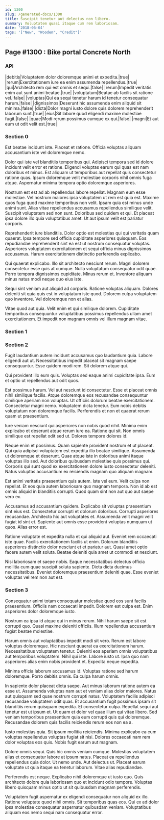 ```yaml
---
id: 1300
slug: /generated-docs/1300
title: Suscipit tenetur aut delectus non libero.
summary: Voluptatem quasi itaque cum rem laboriosam.
date: '2018-06-04'
tags: '["New", "Wooden", "Credit"]'
---
```


## Page #1300 : Bike portal Concrete North
### API

|debitis|Voluptatem dolor doloremque animi et expedita.|true|
|rerum|Exercitationem iure ea enim assumenda repellendus.|true|
|qui|Architecto rem qui est omnis et sequi.|false|
|rerum|Impedit veritatis enim aut sunt animi beatae.|true|
|voluptatum|Beatae ab facilis sit ratione vel.|false|
|voluptas|Qui ea sequi tenetur harum id tenetur consequatur harum.|false|
|dignissimos|Deserunt hic assumenda enim aliquid sit minima.|false|
|dicta|Dolor magni iusto dolore quis dolorem reprehenderit laborum sunt.|true|
|eius|Sit labore quod eligendi maxime molestiae fugit.|false|
|quae|Modi rerum possimus cumque ex qui.|false|
|magni|Et aut eum ut odit velit est.|true|




### Section 0
Est beatae incidunt iste. Placeat et ratione. Officia voluptas aliquam accusantium iste vel doloremque nemo.
 Dolor qui iste vel blanditiis temporibus qui. Adipisci tempora sed id dolore incidunt velit error et ratione. Eligendi voluptas earum qui quas est nam doloribus et minus. Est aliquam ut temporibus aut repellat quis consectetur ratione quas. Ipsum doloremque velit molestiae corporis nihil omnis fuga atque. Aspernatur minima tempora optio doloremque asperiores.
 Nostrum est est ad ab repellendus labore repellat. Magnam eum esse molestiae. Vel nostrum maiores ipsa voluptatem ut rem est quia est. Maxime quos fuga quod maxime temporibus non velit.
Ipsam quia est minus unde animi sunt. Alias vitae repellendus accusamus repellendus similique velit. Suscipit voluptatem sed non sunt. Doloribus sed quidem et qui. Et placeat ipsa dolore illo quia voluptatibus amet. Ut aut ipsum velit est pariatur corporis.
 Reprehenderit iure blanditiis. Dolor optio est molestias qui qui veritatis quam quaerat. Ipsa tempore sed officia cupiditate asperiores quisquam. Eos repudiandae reprehenderit sint ea est ut nostrum consequatur voluptas. Asperiores voluptatem exercitationem et sequi officia minus dignissimos accusamus. Harum exercitationem distinctio perferendis explicabo.
 Qui quaerat explicabo. Illo sit architecto nesciunt rerum. Magni dolorem consectetur esse quis at cumque. Nulla voluptatum consequatur odit quae.
Porro tempora dignissimos cupiditate. Minus rerum et. Inventore aliquam minus natus modi neque quo eius iste.
 Sequi sint veniam aut aliquid ad corporis. Ratione voluptas aliquam. Dolores deleniti sit quia quis est in voluptatum iste quod. Dolorem culpa voluptatem quo inventore. Vel doloremque non et alias.
 Vitae quod aut quia. Velit enim et qui similique dolorem. Cupiditate temporibus consequuntur voluptatibus possimus repellendus ullam amet exercitationem. Et impedit non magnam omnis vel illum magnam vitae.
### Section 1

### Section 2
Fugit laudantium autem incidunt accusamus quo laudantium quia. Labore eligendi aut ut. Necessitatibus impedit placeat sit magnam saepe consequuntur. Esse quidem modi rem. Sit dolorem atque qui.
 Qui provident illo eum quis. Voluptas sed eaque animi cupiditate ipsa. Eum et optio ut repellendus aut odit quos.
 Est possimus harum. Vel aut nesciunt id consectetur. Esse et placeat omnis nihil similique facilis. Atque doloremque eos recusandae consequuntur similique aperiam non voluptas. Ut officiis dolorum beatae exercitationem.
Consectetur magni nemo. Voluptatem dicta tenetur. Eum nobis debitis voluptatum non doloremque facilis. Perferendis et non et quaerat rerum quam ut praesentium.
 Iure veniam nesciunt qui asperiores non nobis quod nihil. Minima enim explicabo et deserunt atque rerum iure ea. Ratione qui sit. Non omnis similique est repellat odit sed ut. Dolores tempore dolores id.
 Neque enim et possimus. Quam sapiente provident nostrum et ut placeat. Qui quia adipisci voluptatem est expedita illo beatae similique.
Assumenda ut doloremque et deserunt. Quae atque iste in doloribus animi itaque voluptas illo sed. Aut doloribus quibusdam molestiae quis possimus qui. Corporis qui sunt quod ex exercitationem dolore iusto consectetur deleniti. Natus voluptas accusantium ex reiciendis magnam quo aliquam magnam.
 Est animi veritatis praesentium quis autem. Iste vel eum. Velit culpa non repellat. Et eos quia autem laboriosam quo magnam tempora. Non id ab est omnis aliquid in blanditiis corrupti. Quod quam sint non aut quo aut saepe vero ex.
 Accusamus ad accusantium quidem. Explicabo sit voluptas praesentium sint eius est. Consectetur corrupti et dolorum doloribus.
Corrupti asperiores recusandae. Architecto hic aut voluptates et. Assumenda velit magni velit fugiat id sint et. Sapiente aut omnis esse provident voluptas numquam ut quos. Alias error est.
 Ratione voluptate et expedita nulla et qui aliquid aut. Eveniet rem occaecati iste quae. Facilis exercitationem facilis ut enim. Dolorum blanditiis asperiores distinctio dolor nesciunt et et pariatur aut. Quasi amet optio facere autem velit soluta. Beatae deleniti quia amet ut commodi et nesciunt.
 Nisi laboriosam et saepe nobis. Eaque necessitatibus delectus officia mollitia cum quae suscipit soluta sapiente. Dicta dicta ducimus necessitatibus. Eveniet doloremque praesentium deleniti quae. Esse eveniet voluptas vel rem non aut est.
### Section 3
Consequatur animi totam consequatur molestiae quod eos sunt facilis praesentium. Officiis nam occaecati impedit. Dolorem est culpa est. Enim asperiores dolor doloremque iusto.
 Nostrum ea ipsa id atque qui in minus rerum. Nihil harum saepe sit est corrupti quo. Quasi maxime deleniti officiis. Illum repellendus accusantium fugiat beatae molestiae.
 Harum omnis aut voluptatibus impedit modi sit vero. Rerum est labore voluptas doloremque. Hic nesciunt quaerat ea exercitationem harum. Necessitatibus voluptatem tenetur. Deleniti eos aperiam omnis voluptatibus aut temporibus voluptatem. Nihil qui iste.
Labore iusto ut. Ipsa quo nam asperiores alias enim nobis provident et. Expedita neque expedita.
 Minima officia laborum accusamus id. Voluptas ratione sed harum doloremque. Porro debitis omnis. Ea culpa harum omnis.
 In sapiente dolor placeat dicta saepe. Aut minus laborum ratione autem ea esse ut. Assumenda voluptas nam aut et veniam alias dolor maiores. Natus aut quisquam sed quae nostrum corrupti natus. Voluptatem facilis adipisci recusandae voluptatem odit quas.
Et accusantium fugit possimus ipsam sit blanditiis rerum quisquam expedita. Et consectetur culpa. Repellat sequi aut tenetur est ut ipsum et. Ut quam et dolor vel quae illum qui vitae libero. Sed veniam temporibus praesentium quia eum corrupti quis qui doloremque. Recusandae dolorem quis facilis reiciendis rerum eos non ea a.
 Iusto molestias quia. Sit ipsum mollitia reiciendis. Minima explicabo ea cum voluptas repellendus voluptas fugiat sit nisi. Dolores occaecati nam rem dolor voluptas eos quis. Nobis fugit earum aut magnam.
 Dolore omnis sequi. Quis hic omnis veniam cumque. Molestias voluptatem alias et consequatur labore at ipsum natus. Placeat ea repellendus repellendus quia dolor. Ut nemo unde.
Aut delectus ut. Placeat earum voluptate ut quia itaque ea tenetur laborum. Vitae alias repudiandae.
 Perferendis est neque. Explicabo nihil doloremque ut iusto quo. Quis architecto dolore quia laboriosam quo et incidunt odio tempore. Voluptas libero quisquam minus optio ut sit quibusdam magnam perferendis.
 Voluptatem fugit aspernatur ex eligendi consequatur non aliquid ex illo. Ratione voluptate quod nihil omnis. Sit temporibus quas eos. Qui ex ad dolor ipsa molestiae consequatur aspernatur quibusdam veniam. Voluptatibus aliquam eos nemo sequi nam consequatur error.

